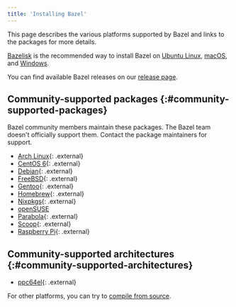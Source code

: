 ```yaml
---
title: 'Installing Bazel'
---
```


This page describes the various platforms supported by Bazel and links
to the packages for more details.

[Bazelisk](/versions/8.4.0/install/bazelisk) is the recommended way to install Bazel on [Ubuntu Linux](/versions/8.4.0/install/ubuntu), [macOS](/versions/8.4.0/install/os-x), and [Windows](/versions/8.4.0/install/windows).

You can find available Bazel releases on our [release page](/versions/8.4.0/release).

## Community-supported packages {:#community-supported-packages}

Bazel community members maintain these packages. The Bazel team doesn't
officially support them. Contact the package maintainers for support.

*   [Arch Linux][arch]{: .external}
*   [CentOS 6](https://github.com/sub-mod/bazel-builds){: .external}
*   [Debian](https://qa.debian.org/developer.php?email=team%2Bbazel%40tracker.debian.org){: .external}
*   [FreeBSD](https://www.freshports.org/devel/bazel){: .external}
*   [Gentoo](https://packages.gentoo.org/packages/dev-util/bazel){: .external}
*   [Homebrew](https://formulae.brew.sh/formula/bazel){: .external}
*   [Nixpkgs](https://github.com/NixOS/nixpkgs/blob/master/pkgs/development/tools/build-managers/bazel){: .external}
*   [openSUSE](/versions/8.4.0/install/suse)
*   [Parabola](https://www.parabola.nu/packages/?q=bazel){: .external}
*   [Scoop](https://github.com/scoopinstaller/scoop-main/blob/master/bucket/bazel.json){: .external}
*   [Raspberry Pi](https://github.com/koenvervloesem/bazel-on-arm/blob/master/README.md){: .external}

## Community-supported architectures {:#community-supported-architectures}

*   [ppc64el](https://ftp2.osuosl.org/pub/ppc64el/bazel/){: .external}

For other platforms, you can try to [compile from source](/versions/8.4.0/install/compile-source).

[arch]: https://archlinux.org/packages/extra/x86_64/bazel/
